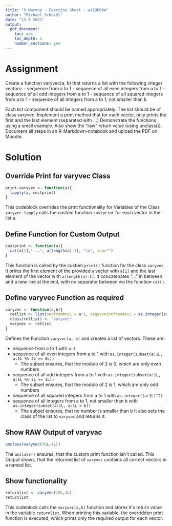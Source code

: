 ```yaml
---
title: "R Warmup - Exercise Sheet - wi19b004"
author: "Michael Scheidl"
date: "13 9 2021"
output: 
  pdf_document:
    toc: yes
    toc_depth: 2
    number_sections: yes
---
```



# Assignment

Create a function varyvec(a, b) that returns a list with the following integer vectors:
- sequence from a to 1
- sequence of all even integers from a to 1
- sequence of all odd integers from a to 1
- sequence of all squared integers from a to 1
- sequence of all integers from a to 1, not smaller than b

Each list component should be named appropriately. The list should be of class varyvec. Implement a print
method that for each vector, only prints the first and the last element (separated with ...) Demonstrate
the functions using a small example. Also show the “raw” return value (using unclass()). Document all
steps in an R-Markdown-notebook and upload the PDF on Moodle.

# Solution

## Override Print for varyvec Class

```r
print.varyvec <- function(a){
  lapply(a, custprint)
}
```

This codeblock overrides the print functionality for Variables of the Class `varyvec`.
`lapply` calls the custom function `custprint` for each vector in the list a.


## Define Function for Custom Output

```r
custprint <- function(a){
  cat(a[1],"...", a[length(a)-1], "\n", sep="")
}
```

This function is called by the custom `print()` function for the class `varyvec`. It prints the first element of the provided `a` vector with `a[1]` and the last element of the vector with `a[length(a)-1]`. It concatenates "..." in between and a new line at the end, with no separator between via the function `cat()`.


## Define varyvec Function as required

```r
varyvec <- function(a,b){
  retlist <- list(seqfromAto1 = a:1, seqevenintfromAto1 = as.integer(subset(a:1L, a:1L %% 2L == 0L)), seqoddintfromAto1 = as.integer(subset(a:1L, a:1L %% 2L == 1L)), seqsquaredintfromAto1 = as.integer((a:1L)^2), seqsquaredintfromAto1smallerB = as.integer(subset(a:1L, a:1L > b)))
  class(retlist) <- "varyvec"
  varyvec <- retlist
}
```

Defines the Function `varyvec(a, b)` and creates a list of vectors. These are:

  - sequence from a to 1 with `a:1`
  - sequence of all even integers from a to 1 with `as.integer(subset(a:1L, a:1L %% 2L == 0L))`
    - The subset ensures, that the modulo of 2 is 0, which are only even numbers
  - sequence of all odd integers from a to 1 with `as.integer(subset(a:1L, a:1L %% 2L == 1L))`
    - The subset ensures, that the modulo of 2 is 1, which are only odd numbers
  - sequence of all squared integers from a to 1 with `as.integer((a:1L)^2)`
  - sequence of all integers from a to 1, not smaller than b with `as.integer(subset(a:1L, a:1L > b))`
    - The subset ensures, that no number is smaller than b
It also sets the class of the list to `varyvec` and returns it.


## Show RAW Output of varyvac

```r
unclass(varyvec(10L,4L))
```

The `unclass()` ensures, that the custom print function isn´t called. This Output shows, that the returned list of `varyvec` contains all correct vectors in a named list.

## Show functionality
```r
returnlist <- varyvec(10L,4L)
returnlist
```

This codeblock calls the `varyvec(a,b)` function and stores it´s return value in the variable `returnlist`. When printing this variable, the overridden print function is executed, which prints only the required output for each vector.